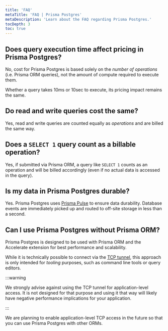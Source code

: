 ```yaml
---
title: 'FAQ'
metaTitle: 'FAQ | Prisma Postgres'
metaDescription: 'Learn about the FAQ regarding Prisma Postgres.'
tocDepth: 3
toc: true
---
```


## Does query execution time affect pricing in Prisma Postgres?

No, cost for Prisma Postgres is based solely on the _number of operations_ (i.e. Prisma ORM queries), not the amount of compute required to execute them. 

Whether a query takes 10ms or 10sec to execute, its pricing impact remains the same.

## Do read and write queries cost the same?

Yes, read and write queries are counted equally as _operations_ and are billed the same way.

## Does a `SELECT 1` query count as a billable operation?

Yes, if submitted via Prisma ORM, a query like `SELECT 1` counts as an operation and will be billed accordingly (even if no actual data is accessed in the query).

## Is my data in Prisma Postgres durable?

Yes. Prisma Postgres uses [Prisma Pulse](/pulse/) to ensure data durability. Database events are immediately picked up and routed to off-site storage in less than a second.

## Can I use Prisma Postgres without Prisma ORM?  

Prisma Postgres is designed to be used with Prisma ORM and the Accelerate extension for best performance and scalability.

While it is technically possible to connect via the [TCP tunnel](/postgres/tcp-tunnel), this approach is only intended for _tooling_ purposes, such as command line tools or query editors.

:::warning

We strongly advise against using the TCP tunnel for application-level access. It is not designed for that purpose and using it that way will likely have negative performance implications for your application. 

:::

We are planning to enable application-level TCP access in the future so that you can use Prisma Postgres with other ORMs.